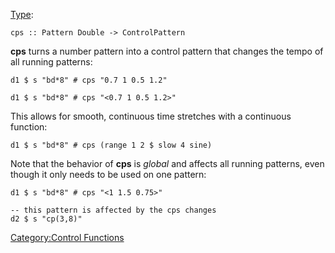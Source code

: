 {{DISPLAYTITLE:cps}} 
[[Type signature|Type]]: <source inline>cps :: Pattern Double -> ControlPattern</source>

'''cps''' turns a number pattern into a control pattern that changes the tempo of all running patterns:

<source>
d1 $ s "bd*8" # cps "0.7 1 0.5 1.2"

d1 $ s "bd*8" # cps "<0.7 1 0.5 1.2>"
</source>

This allows for smooth, continuous time stretches with a continuous function:

<source>
d1 $ s "bd*8" # cps (range 1 2 $ slow 4 sine)
</source>

Note that the behavior of '''cps''' is ''global'' and affects all running patterns, even though it only needs to be used on one pattern:

<source>
d1 $ s "bd*8" # cps "<1 1.5 0.75>"

-- this pattern is affected by the cps changes
d2 $ s "cp(3,8)"
</source>

[[Category:Control Functions]]